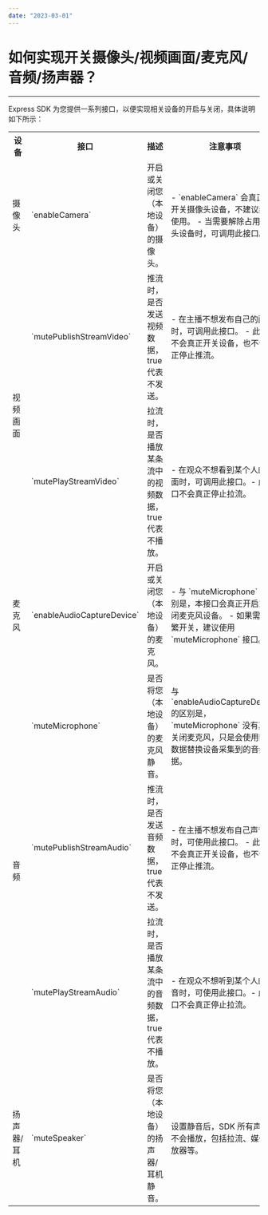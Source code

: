```yaml
---
date: "2023-03-01"
---
```

# 如何实现开关摄像头/视频画面/麦克风/音频/扬声器？

---

Express SDK 为您提供一系列接口，以便实现相关设备的开启与关闭，具体说明如下所示：

<table>
  
<tbody><tr>
<th>设备</th>
<th>接口</th>
<th>描述</th>
<th>注意事项</th>
</tr>
<tr>
<td>摄像头</td>
<td>`enableCamera`</td>
<td>开启或关闭您（本地设备）的摄像头。</td>
<td>- `enableCamera` 会真正的开关摄像头设备，不建议频繁使用。
- 当需要解除占用摄像头设备时，可调用此接口。</td>
</tr>
<tr>
<td rowspan="2">视频画面</td>
<td>`mutePublishStreamVideo`</td>
<td>推流时，是否发送视频数据，true 代表不发送。</td>
<td>- 在主播不想发布自己的画面时，可调用此接口。
- 此接口不会真正开关设备，也不会真正停止推流。</td>
</tr>
<tr>
<td>`mutePlayStreamVideo`</td>
<td>拉流时，是否播放某条流中的视频数据，true 代表不播放。</td>
<td>- 在观众不想看到某个人的画面时，可调用此接口。- 此接口不会真正停止拉流。</td>
</tr>
<tr>
<td>麦克风</td>
<td>`enableAudioCaptureDevice`</td>
<td>开启或关闭您（本地设备）的麦克风。</td>
<td>- 与 `muteMicrophone` 的区别是，本接口会真正开启或关闭麦克风设备。
- 如果需要频繁开关，建议使用 `muteMicrophone` 接口。</td>
<tr>
<td rowspan="3">音频</td>
<td>`muteMicrophone`</td>
<td>是否将您（本地设备）的麦克风静音。</td>
<td>与 `enableAudioCaptureDevice` 的区别是，`muteMicrophone` 没有真正关闭麦克风，只是会使用静音数据替换设备采集到的音频数据。</td>
</tr>
<tr>
<td>`mutePublishStreamAudio`</td>
<td>推流时，是否发送音频数据，true 代表不发送。</td>
<td>- 在主播不想发布自己声音时，可使用此接口。
- 此接口不会真正开关设备，也不会真正停止推流。</td>
</tr>
<tr>
<td>`mutePlayStreamAudio`</td>
<td>拉流时，是否播放某条流中的音频数据，true 代表不播放。</td>
<td>- 在观众不想听到某个人的声音时，可使用此接口。- 此接口不会真正停止拉流。</td>
</tr>
<tr>
<td>扬声器/耳机</td>
<td>`muteSpeaker`</td>
<td>是否将您（本地设备）的扬声器/耳机静音。</td>
<td>设置静音后，SDK 所有声音都不会播放，包括拉流、媒体播放器等。</td>
</tr>
</tbody></table>